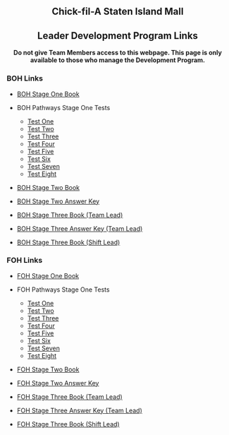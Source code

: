 
<script>
  var password = "pimentochez";
  var userInput = prompt("Enter password:");
  if (userInput !== password) {
    document.body.innerHTML = "<h1>Access Denied</h1>";
  }
</script>

<div style="text-align: center;">
# Chick-fil-A Staten Island Mall
</div>
<div style="text-align: center;">
## Leader Development Program Links
</div>

<div style="text-align: center;">
**Do not give Team Members access to this webpage. This page is only available to those who manage the Development Program.** 
</div>

### BOH Links

- [BOH Stage One Book](https://docs.google.com/document/d/1_ipmsFdgSlME4jg0Y93A71Gi1tXLRkEcgdFlV81ku1I/edit?usp=sharing) 

- BOH Pathways Stage One Tests
     - [Test One]()
     - [Test Two]()
     - [Test Three]()
     - [Test Four]()
     - [Test Five]()
     - [Test Six]()
     - [Test Seven]()
     - [Test Eight]()

- [BOH Stage Two Book](https://docs.google.com/document/d/1AEqcBtdaKE9vDRkax8M7EaWw5MBnTTUJpR_Jk83-UH0/edit?usp=sharing)

- [BOH Stage Two Answer Key](https://docs.google.com/document/d/1W6ycXZ6i8HydRMG3T4TQx4kAi4Y0MUB1iN0V8vw9VfE/edit?usp=sharing)

- [BOH Stage Three Book (Team Lead)](https://docs.google.com/document/d/1pwyHwiFH36B6ok4BPx1-HrhLN78qXx_sv9PK0o5rwVE/edit?usp=sharing)

- [BOH Stage Three Answer Key (Team Lead)]()

- [BOH Stage Three Book (Shift Lead)](https://docs.google.com/document/d/1zabRMWuQM-MoEg7CqhIKPY917WBu08q72XwhUjWQ7cU/edit?usp=sharing)


### FOH Links 

- [FOH Stage One Book](https://docs.google.com/document/d/1Ecr_RJfh3eADb05RLvNLwriARUttDszd8PD65qwaSV4/edit?usp=sharing) 

- FOH Pathways Stage One Tests
     - [Test One]()
     - [Test Two]()
     - [Test Three]()
     - [Test Four]()
     - [Test Five]()
     - [Test Six]()
     - [Test Seven]()
     - [Test Eight]()

- [FOH Stage Two Book](https://docs.google.com/document/d/1iVNx3sf9yCYeLWjEiPbV45vyLrlMb-i2UJCLDYo2bPw/edit?usp=sharing)

- [FOH Stage Two Answer Key](https://docs.google.com/document/d/1UD8gW1U3TCEFdCDaTgxEexa_MxwSmaF9l8DmuTjQALo/edit?usp=sharing)

- [FOH Stage Three Book (Team Lead)](https://docs.google.com/document/d/1a_DGyZIT-m-20jUramNq4YPDRZ9qZGzDMKq5NRxL0uw/edit?usp=sharing)

- [FOH Stage Three Answer Key (Team Lead)](https://docs.google.com/document/d/1v294HdOpw_Sa9AUM173eSEhZpkw-HNem111IX3RV61U/edit?usp=sharing)

- [FOH Stage Three Book (Shift Lead)](https://docs.google.com/document/d/18WpJLj8eu8k3ZKqDbg8Sf-kDoHBxgqDDheM4k6tM330/edit?usp=sharing)